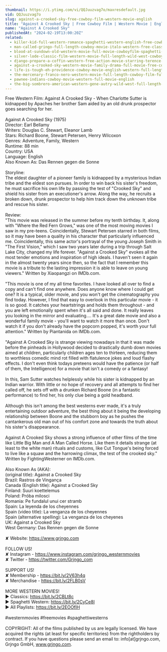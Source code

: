 ```yaml
---
thumbnail: https://i.ytimg.com/vi/QQJuuzvag7o/maxresdefault.jpg
vid: QQJuuzvag7o
slug: against-a-crooked-sky-free-cowboy-film-western-movie-english
title: "Against A Crooked Sky | Free Cowboy Film | Western Movie | English"
name: "Against A Crooked Sky"
publishedAt: "2024-02-19T13:00:20Z"
related:
  - killer-kid-full-western-romance-spaghetti-western-english-free-cowboy-film
  - man-called-gringo-full-length-cowboy-movie-italo-western-free-classic-movie
  - blood-at-sundown-old-western-movie-full-movie-cowboyfilm-spaghetti-western-english
  - silver-lode-classic-film-western-movie-full-length-wild-west-cowboy-movies-free-film
  - django-prepare-a-coffin-western-free-action-movie-starring-terence-hill-full-cowboy-film
  - against-a-crooked-sky-western-movie-family-drama-full-movie-free-cowboy-film-free-movie
  - life-is-tough-eh-providence-cowboy-movie-english-western-full-length
  - the-mercenary-franco-nero-western-movie-full-length-cowboy-film-full-movie
  - pawnee-indians-cowboy-movie-western-full-movie-english
  - the-big-sombrero-american-western-gene-autry-wild-west-full-length-english
---
```


Free Western Film: Against A Crooked Sky - When Charlotte Sutter is kidnapped by Apaches her brother Sam aided by an old drunk prospector goes searching for her.<br />
<br />
Against A Crooked Sky (1975)<br />
Director: Earl Bellamy<br />
Writers: Douglas C. Stewart, Eleanor Lamb<br />
Stars: Richard Boone, Stewart Petersen, Henry Wilcoxon<br />
Genres: Adventure, Family, Western <br />
Runtime: 88 min<br />
Country: USA<br />
Language: English<br />
Also Known As: Das Rennen gegen die Sonne<br />
<br />
Storyline:<br />
The eldest daughter of a pioneer family is kidnapped by a mysterious Indian tribe and the eldest son pursues. In order to win back his sister's freedom, he must sacrifice his own life by passing the test of "Crooked Sky" and shield his sister from an executioner's arrow. Along the way, he recruits a broken down, drunk prospector to help him track down the unknown tribe and rescue his sister.<br />
<br />
Review:<br />
"This movie was released in the summer before my tenth birthday. It, along with "Where the Red Fern Grows," was one of the most moving movies I saw in my pre-teens. Coincidentally, Stewart Petersen starred in both films, so it may have been a quality in his character that particularly influenced me. Coincidentally, this same actor's portrayal of the young Joseph Smith in "The First Vision," which I saw two years later during a trip through Salt Lake City, changed my life forever. "Against a Crooked Sky" evokes all the most tender emotions and inspiration of high ideals. I haven't seen it again in the almost twenty years since then, so the fact that I remember this movie is a tribute to the lasting impression it is able to leave on young viewers." Written by Xiaopangzi on IMDb.com.<br />
<br />
"This movie is one of my all time favorites. I have looked all over to find a copy and can't find one anywhere. Does anyone know where I could get one? It is a typical, older movie, and you won't get the cinematography you find today. However, I find that easy to overlook in this particular movie - it is so good. It catches your heartstrings and holds them throughout - and you are left emotionally spent when it's all said and done. It really leaves you looking in the mirror and evaluating.... It's a great date movie and also a wonderful family movie - you'll want to watch it more than once. Don't watch it if you don't already have the popcorn popped, it's worth your full attention." Written by Piantanida on IMDb.com.<br />
<br />
"Against A Crooked Sky is strange viewing nowadays in that it was made before the pinheads in Hollywood decided to drastically dumb down movies aimed at children, particularly children ages ten to thirteen, reducing them to worthless comedic mind rot filled with flatulence jokes and loud flashy effects. I don't even think todays preteens would have the patience (or half of them, the Intelligence) for a movie that isn't a comedy or a fantasy!<br />
<br />
In this, Sam Sutter watches helplessly while his sister is kidnapped by an Indian warrior. With little or no hope of recovery and all attempts to find her called off, he sets off with a drunken Richard Boone (in a fantastic performance) to find her, his only clue being a gold headband.<br />
<br />
Although this isn't among the best westerns ever made, it's a truly entertaining outdoor adventure, the best thing about it being the developing relationship between Boone and the stubborn boy as he pushes the cantankerous old man out of his comfort zone and towards the truth about his sister's disappearance.<br />
<br />
Against A Crooked Sky shows a strong influence of other films of the time like Little Big Man and A Man Called Horse. Like them it details strange (at least to the white man) rituals and customs, like Cut Tongue's being forced to live like a squaw and the harrowing climax, the test of the crooked sky." Written by FightingWesterner on IMDb.com.<br />
<br />
Also Known As (AKA):<br />
(original title): Against a Crooked Sky<br />
Brazil: Rastros de Vingança<br />
Canada (English title): Against a Crooked Sky<br />
Finland: Suuri koettelemus<br />
Poland: Próba milosci<br />
Romania: Pe fundalul unui cer stramb<br />
Spain: La leyenda de los cheyennes<br />
Spain (video title): La venganza de los cheyennes<br />
Spain (alternative spelling): La venganza de los cheyenes<br />
UK: Against a Crooked Sky<br />
West Germany: Das Rennen gegen die Sonne<br />
<br />
✘ Website: https://www.grjngo.com<br />
<br />
FOLLOW US!<br />
✘ Instagram - https://www.instagram.com/grjngo_westernmovies<br />
✘ Twitter - https://twitter.com/Grjngo_com<br />
<br />
SUPPORT US!<br />
✘ Membership - https://bit.ly/2V63h4q<br />
✘ Merchandise - https://bit.ly/2FLB0sV<br />
<br />
MORE WESTERN MOVIES! <br />
► Classics: https://bit.ly/2CBLt8c <br />
► Spaghetti Western: https://bit.ly/2CyCe8I <br />
► All Playlists: https://bit.ly/2EOOfIH <br />
<br />
#westernmovies #freemovies #spaghettiwesterns<br />
<br />
COPYRIGHT: All of the films published by us are legally licensed. We have acquired the rights (at least for specific territories) from the rightholders by contract. If you have questions please send an email to: info[at]grjngo.com, Grjngo GmbH, www.grjngo.com.